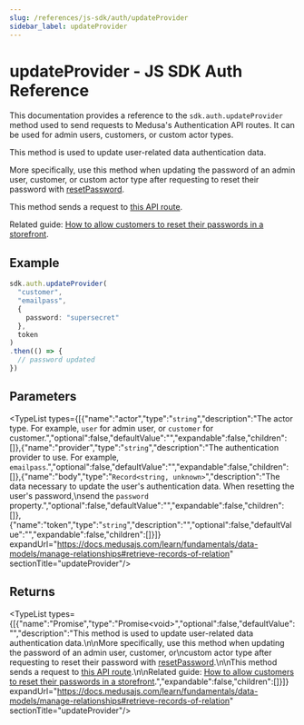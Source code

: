 ```yaml
---
slug: /references/js-sdk/auth/updateProvider
sidebar_label: updateProvider
---
```



# updateProvider - JS SDK Auth Reference

This documentation provides a reference to the `sdk.auth.updateProvider` method used to send requests to Medusa's Authentication API routes. It can be used for admin users, customers, or custom actor types.

This method is used to update user-related data authentication data.

More specifically, use this method when updating the password of an admin user, customer, or
custom actor type after requesting to reset their password with [resetPassword](../js_sdk.auth.Auth.resetPassword/page.mdx).

This method sends a request to [this API route](https://docs.medusajs.com/api/admin#auth\_postactor\_typeauth\_providerupdate).

Related guide: [How to allow customers to reset their passwords in a storefront](https://docs.medusajs.com/resources/storefront-development/customers/reset-password).

## Example

```ts
sdk.auth.updateProvider(
  "customer",
  "emailpass",
  {
    password: "supersecret"
  },
  token
)
.then(() => {
  // password updated
})
```

## Parameters

<TypeList types={[{"name":"actor","type":"`string`","description":"The actor type. For example, `user` for admin user, or `customer` for customer.","optional":false,"defaultValue":"","expandable":false,"children":[]},{"name":"provider","type":"`string`","description":"The authentication provider to use. For example, `emailpass`.","optional":false,"defaultValue":"","expandable":false,"children":[]},{"name":"body","type":"`Record<string, unknown>`","description":"The data necessary to update the user's authentication data. When resetting the user's password,\nsend the `password` property.","optional":false,"defaultValue":"","expandable":false,"children":[]},{"name":"token","type":"`string`","description":"","optional":false,"defaultValue":"","expandable":false,"children":[]}]} expandUrl="https://docs.medusajs.com/learn/fundamentals/data-models/manage-relationships#retrieve-records-of-relation" sectionTitle="updateProvider"/>

## Returns

<TypeList types={[{"name":"Promise","type":"Promise&#60;void&#62;","optional":false,"defaultValue":"","description":"This method is used to update user-related data authentication data.\n\nMore specifically, use this method when updating the password of an admin user, customer, or\ncustom actor type after requesting to reset their password with [resetPassword](../js_sdk.auth.Auth.resetPassword/page.mdx).\n\nThis method sends a request to [this API route](https://docs.medusajs.com/api/admin#auth\\_postactor\\_typeauth\\_providerupdate).\n\nRelated guide: [How to allow customers to reset their passwords in a storefront](https://docs.medusajs.com/resources/storefront-development/customers/reset-password).","expandable":false,"children":[]}]} expandUrl="https://docs.medusajs.com/learn/fundamentals/data-models/manage-relationships#retrieve-records-of-relation" sectionTitle="updateProvider"/>
